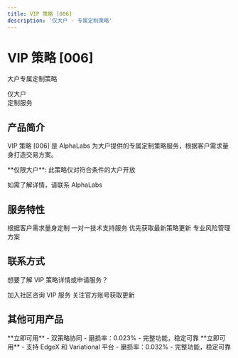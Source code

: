 ```yaml
---
title: VIP 策略 [006]
description: '仅大户 - 专属定制策略'
---
```


<div className="product-hero">
  <h1 className="hero-title">VIP 策略 [006]</h1>
  <p className="hero-subtitle">大户专属定制策略</p>
  <div className="hero-date">
    <div className="date-box">仅大户</div>
    <div className="date-label">定制服务</div>
  </div>
</div>

## 产品简介

VIP 策略 [006] 是 AlphaLabs 为大户提供的专属定制策略服务，根据客户需求量身打造交易方案。

<Warning>
  **仅限大户**: 此策略仅对符合条件的大户开放

  如需了解详情，请联系 AlphaLabs
</Warning>

## 服务特性

<CardGroup cols={2}>
  <Card title="定制化策略" icon="wrench">
    根据客户需求量身定制
  </Card>
  <Card title="专属支持" icon="headset">
    一对一技术支持服务
  </Card>
  <Card title="优先更新" icon="bolt">
    优先获取最新策略更新
  </Card>
  <Card title="风险管理" icon="shield-check">
    专业风险管理方案
  </Card>
</CardGroup>

## 联系方式

想要了解 VIP 策略详情或申请服务？

<CardGroup cols={2}>
  <Card title="Telegram 群组" icon="users" href="https://t.co/ZNnay6dnxz">
    加入社区咨询 VIP 服务
  </Card>
  <Card title="X (Twitter)" icon="x-twitter" href="https://x.com/Alpha_alabs">
    关注官方账号获取更新
  </Card>
</CardGroup>

## 其他可用产品

<CardGroup cols={2}>
  <Card title="Lighter-EdgeX [002]" icon="rocket" href="/products/lighter-edgex">
    **立即可用** - 双策略协同
    - 磨损率：0.023%
    - 完整功能，稳定可靠
  </Card>

  <Card title="EdgeX-Variational [001]" icon="rocket" href="/products/edgex-variational">
    **立即可用** - 支持 EdgeX 和 Variational 平台
    - 磨损率：0.032%
    - 完整功能，稳定可靠
  </Card>
</CardGroup>
